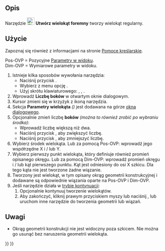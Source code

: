 <languages/>

{{Docnav/pl
|[[Sketcher_CreateOctagon/pl|Utwórz ośmiokąt]]
|[[Sketcher_CreateSlot/pl|Utwórz wpust]]
|[[Sketcher_Workbench/pl|środowisko pracy Szkicownik]]
|IconL=Sketcher_CreateOctagon.svg
|IconR=Sketcher_CreateSlot.svg
|IconC=Workbench_Sketcher.svg
}}

{{GuiCommand/pl
|Name=Sketcher CreateRegularPolygon
|Name/pl=Szkicownik: Utwórz wielokąt foremny
|MenuLocation=Szkic → Elementy geometryczne szkicownika → Utwórz wielokąt foremny
|Workbenches=[[Sketcher_Workbench/pl|Szkicownik]]
|Shortcut={{KEY|G}} {{KEY|P}} {{KEY|R}}
}}

<span id="Description"></span>
==Opis== 

Narzędzie [[Image:Sketcher_CreateRegularPolygon.svg|24px]] '''Utwórz wielokąt foremny''' tworzy wielokąt regularny.

<span id="Usage"></span>
==Użycie==

Zapoznaj się również z informacjami na stronie [[Sketcher_Workbench/pl#Pomoce_kreślarskie|Pomoce kreślarskie]].

Pos-OVP = Pozycyjne [[Sketcher_Preferences#Ogólne/pl|Parametry w widoku]]. {{Version/pl|1.0}}<br>
Dim-OVP = Wymiarowe parametry w  widoku. {{Version/pl|1.0}}

# Istnieje kilka sposobów wywołania narzędzia:
#* Naciśnij przycisk {{Button|[[Image:Sketcher_CreateRegularPolygon.svg|16px]] '''Utwórz wielokąt foremny'''}}.
#* Wybierz z menu opcję {{MenuCommand|Szkic → Elementy geometryczne szkicownika → [[Image:Sketcher_CreateRegularPolygon.svg|16px]] Utwórz wielokąt foremny}}.
#* Użyj skrótu klawiaturowego: {{KEY|G}}, {{KEY|P}}, {{KEY|R}}.
# Wprowadź '''Liczbę boków''' w otwartym oknie dialogowym.
# Kursor zmieni się w krzyżyk z ikoną narzędzia.
# Sekcja '''Parametry wielokąta''' ''({{Version/pl|1.0}})'' jest dodawana na górze [[Sketcher_Dialog/pl|okna dialogowego]].
# Opcjonalnie zmień liczbę '''boków''' ''(można to również zrobić po wybraniu środka)'':
#* Wprowadź liczbę większą niż dwa.
#* Naciśnij przycisk {{KEY|U}}, aby zwiększyć liczbę.
#* Naciśnij przycisk {{KEY|J}}, aby zmniejszyć liczbę.
# Wybierz środek wielokąta. Lub za pomocą Pos-OVP: wprowadź jego współrzędne X i / lub Y.
# Wybierz pierwszy punkt wielokąta, który definiuje również promień opisanego okręgu. Lub za pomocą Dim-OVP: wprowadź promień okręgu i / lub kąt pierwszego punktu. Kąt jest odniesiony do osi X szkicu. Dla tego kąta nie jest tworzone żadne wiązanie.
# Tworzony jest wielokąt, w tym opisany okrąg geometrii konstrukcyjnej i dodawane są odpowiednie wiązania oparte na Pos-OVP i Dim-OVP.
# Jeśli narzędzie działa w [[Sketcher_Workbench/pl#Tryby_kontynuacji|trybie kontynuacji]]:
## Opcjonalnie kontynuuj tworzenie wielokątów.
## Aby zakończyć, kliknij prawym przyciskiem myszy lub naciśnij {{KEY|Esc}}, lub uruchom inne narzędzie do tworzenia geometrii lub wiązań.

<span id="Notes"></span>
==Uwagi==

* Okrąg geometrii konstrukcji nie jest widoczny poza szkicem. Nie można go usunąć bez naruszenia geometrii wielokąta.


{{Docnav/pl
|[[Sketcher_CreateOctagon/pl|Utwórz ośmiokąt]]
|[[Sketcher_CreateSlot/pl|Utwórz wpust]]
|[[Sketcher_Workbench/pl|środowisko pracy Szkicownik]]
|IconL=Sketcher_CreateOctagon.svg
|IconR=Sketcher_CreateSlot.svg
|IconC=Workbench_Sketcher.svg
}}

{{Sketcher_Tools_navi{{#translation:}}}}
{{Userdocnavi{{#translation:}}}}